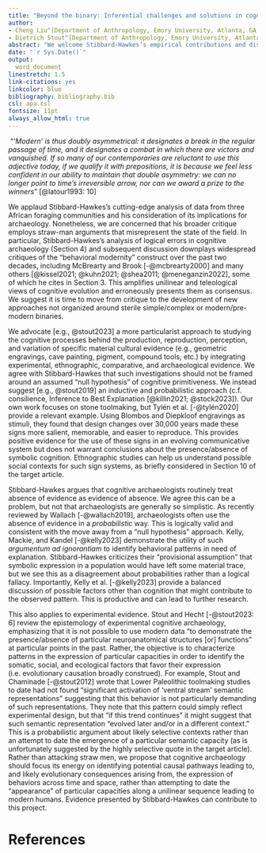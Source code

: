 ```yaml
---
title: "Beyond the binary: Inferential challenges and solutions in cognitive archaeology"
author: 
- Cheng Liu^[Department of Anthropology, Emory University, Atlanta, GA, USA; cheng.liu@emory.edu]
- Dietrich Stout^[Department of Anthropology, Emory University, Atlanta, GA, USA; dwstout@emory.edu]
abstract: "We welcome Stibbard-Hawkes’s empirical contributions and discussion of interpretive challenges for archaeology, but question some of his characterizations and conclusions. Moving beyond critique, it is time to develop new research methods that eschew simplistic modern/premodern binaries. We advocate an inductive, probabilistic approach using multiple lines of evidence to infer the causes and consequences of behavioral variability across time and space."
date: "`r Sys.Date()`"
output:
  word_document
linestretch: 1.5
link-citations: yes
linkcolor: blue
bibliography: bibliography.bib
csl: apa.csl
fontsize: 11pt
always_allow_html: true
---
```


```{=tex}
\leftskip1cm\relax
\rightskip1cm\relax
```
|  "*'Modern' is thus doubly asymmetrical: it designates a break in the regular passage of time, and it designates a combat in which there are victors and vanquished. If so many of our contemporaries are reluctant to use this adjective today, if we qualify it with prepositions, it is because we feel less confident in our ability to maintain that double asymmetry: we can no longer point to time's irreversible arrow, nor can we award a prize to the winners*" [@latour1993: 10]

```{=tex}
\leftskip0cm\relax
\rightskip0cm\relax
```
We applaud Stibbard-Hawkes’s cutting-edge analysis of data from three African foraging communities and his consideration of its implications for archaeology. Nonetheless, we are concerned that his broader critique employs straw-man arguments that misrepresent the state of the field. In particular, Stibbard-Hawkes’s analysis of logical errors in cognitive archaeology (Section 4) and subsequent discussion downplays widespread critiques of the “behavioral modernity” construct over the past two decades, including McBrearty and Brook [-@mcbrearty2000] and many others [@kissel2021; @kuhn2021; @shea2011; @meneganzin2022], some of which he cites in Section 3. This amplifies unilinear and teleological views of cognitive evolution and erroneously presents them as consensus. We suggest it is time to move from critique to the development of new approaches not organized around sterile simple/complex or modern/pre-modern binaries.

We advocate [e.g., @stout2023] a more particularist approach to studying the cognitive processes behind the production, reproduction, perception, and variation of specific material cultural evidence (e.g., geometric engravings, cave painting, pigment, compound tools, etc.) by integrating experimental, ethnographic, comparative, and archaeological evidence. We agree with Stibbard-Hawkes that such investigations should not be framed around an assumed “null hypothesis” of cognitive primitiveness. We instead suggest [e.g., @stout2019] an inductive and probabilistic approach (c.f. consilience, Inference to Best Explanation [@killin2021; @stock2023]). Our own work focuses on stone toolmaking, but Tylén et al. [-@tylén2020] provide a relevant example. Using Blombos and Diepkloof engravings as stimuli, they found that design changes over 30,000 years made these signs more salient, memorable, and easier to reproduce. This provides positive evidence for the use of these signs in an evolving communicative system but does not warrant conclusions about the presence/absence of symbolic cognition. Ethnographic studies can help us understand possible social contexts for such sign systems, as briefly considered in Section 10 of the target article.

Stibbard-Hawkes argues that cognitive archaeologists routinely treat absence of evidence as evidence of absence. We agree this can be a problem, but not that archaeologists are generally so simplistic. As recently reviewed by Wallach [-@wallach2019], archaeologists often use the absence of evidence in a *probabilistic* way. This is logically valid and consistent with the move away from a “null hypothesis” approach. Kelly, Mackie, and Kandel [-@kelly2023] demonstrate the utility of such *argumentum ad ignorantiam* to identify behavioral patterns in need of explanation. Stibbard-Hawkes criticizes their “provisional assumption” that symbolic expression in a population would have left some material trace, but we see this as a disagreement about probabilities rather than a logical fallacy. Importantly, Kelly et al. [-@kelly2023] provide a balanced discussion of possible factors other than cognition that might contribute to the observed pattern. This is productive and can lead to further research.

This also applies to experimental evidence. Stout and Hecht [-@stout2023: 6] review the epistemology of experimental cognitive archaeology, emphasizing that it is not possible to use modern data “to demonstrate the presence/absence of particular neuroanatomical structures [or] functions” at particular points in the past. Rather, the objective is to characterize patterns in the expression of particular capacities in order to identify the somatic, social, and ecological factors that favor their expression (i.e. evolutionary causation broadly construed). For example, Stout and Chaminade [-@stout2012] wrote that Lower Paleolithic toolmaking studies to date had not found “significant activation of ‘ventral stream’ semantic representations” suggesting that this behavior is not particularly demanding of such representations. They note that this pattern could simply reflect experimental design, but that “if this trend continues” it might suggest that such semantic representation “evolved later and/or in a different context.” This is a probabilistic argument about likely selective contexts rather than an attempt to date the emergence of a particular semantic capacity (as is unfortunately suggested by the highly selective quote in the target article). Rather than attacking straw men, we propose that cognitive archaeology should focus its energy on identifying potential causal pathways leading to, and likely evolutionary consequences arising from, the expression of behaviors across time and space, rather than attempting to date the “appearance” of particular capacities along a unilinear sequence leading to modern humans. Evidence presented by Stibbard-Hawkes can contribute to this project.

# References
